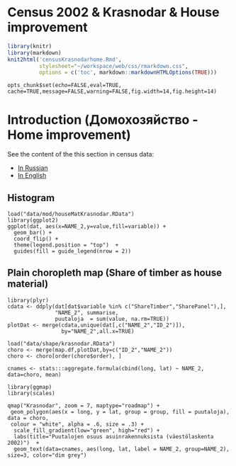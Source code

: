 <h1 class="title"> Census 2002 & Krasnodar & House improvement</h1>

```r
library(knitr)
library(markdown)
knit2html('censusKrasnodarhome.Rmd', 
          stylesheet="~/workspace/web/css/rmarkdown.css",
          options = c('toc', markdown::markdownHTMLOptions(TRUE)))
```

```roptscensus
opts_chunk$set(echo=FALSE,eval=TRUE, cache=TRUE,message=FALSE,warning=FALSE,fig.width=14,fig.height=14)
```

# Introduction (Домохозяйство - Home improvement)

See the content of the this section in census data:

- [In Russian](http://research.muuankarski.org/census/year2002/content/home_ru.html)
- [In English](http://research.muuankarski.org/census/year2002/content/home_en.html)


## Histogram


```rcenKrasnodHomeMaterPlot1
load("data/mod/houseMatKrasnodar.RData")
library(ggplot2)
ggplot(dat, aes(x=NAME_2,y=value,fill=variable)) +
  geom_bar() +
  coord_flip() + 
  theme(legend.position = "top")  +
  guides(fill = guide_legend(nrow = 2))

```

## Plain choropleth map (Share of timber as house material)

```rcenKrasnodHomeMaterMap1
library(plyr)
cdata <- ddply(dat[dat$variable %in% c("ShareTimber","SharePanel"),],
               "NAME_2", summarise,
               puutaloja  = sum(value, na.rm=TRUE))
plotDat <- merge(cdata,unique(dat[,c("NAME_2","ID_2")]),
                 by="NAME_2",all.x=TRUE)

load("data/shape/krasnodar.RData")
choro <- merge(map.df,plotDat,by=c("ID_2","NAME_2"))
choro <- choro[order(choro$order), ]

cnames <- stats:::aggregate.formula(cbind(long, lat) ~ NAME_2, data=choro, mean)

library(ggmap)
library(scales)

qmap("Krasnodar", zoom = 7, maptype="roadmap") +
 geom_polygon(aes(x = long, y = lat, group = group, fill = puutaloja), data = choro,
 colour = "white", alpha = .6, size = .3) +
  scale_fill_gradient(low="green", high="red") +
  labs(title="Puutalojen osuus asuinrakennuksista (väestölaskenta 2002)")  +
  geom_text(data=cnames, aes(long, lat, label = NAME_2, group=NAME_2), size=3, color="dim grey")

```


